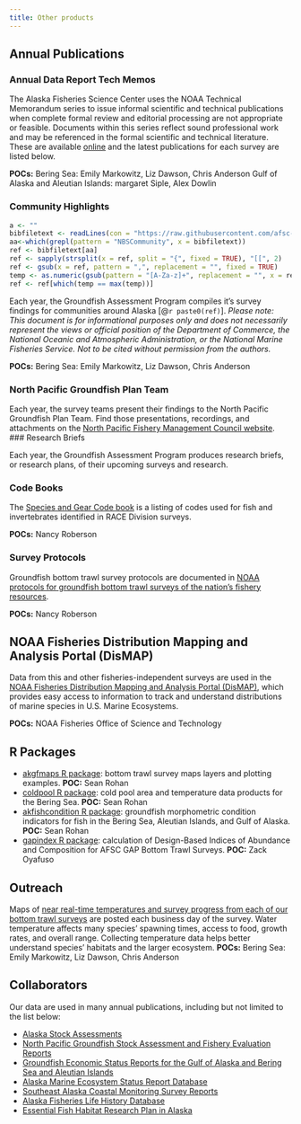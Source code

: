 ```yaml
---
title: Other products
---
```


## Annual Publications

### Annual Data Report Tech Memos

The Alaska Fisheries Science Center uses the NOAA Technical Memorandum series to issue informal scientific and technical publications when complete formal review and editorial processing are not appropriate or feasible. Documents within this series reflect sound professional work and may be referenced in the formal scientific and technical literature. These are available [online](https://repository.library.noaa.gov/) and the latest publications for each survey are listed below. 

**POCs:** 
Bering Sea: Emily Markowitz, Liz Dawson, Chris Anderson
Gulf of Alaska and Aleutian Islands: margaret Siple, Alex Dowlin

### Community Highlights

```r
a <- ""
bibfiletext <- readLines(con = "https://raw.githubusercontent.com/afsc-gap-products/citations/main/cite/bibliography.bib")
aa<-which(grepl(pattern = "NBSCommunity", x = bibfiletext))
ref <- bibfiletext[aa]
ref <- sapply(strsplit(x = ref, split = "{", fixed = TRUE), "[[", 2)
ref <- gsub(x = ref, pattern = ",", replacement = "", fixed = TRUE)
temp <- as.numeric(gsub(pattern = "[A-Za-z]+", replacement = "", x = ref))
ref <- ref[which(temp == max(temp))]
```

Each year, the Groundfish Assessment Program compiles it’s survey findings for communities around Alaska [@`r paste0(ref)`]. *Please note: This document is for informational purposes only and does not necessarily represent the views or official position of the Department of Commerce, the National Oceanic and Atmospheric Administration, or the National Marine Fisheries Service. Not to be cited without permission from the authors. *

**POCs:** Bering Sea: Emily Markowitz, Liz Dawson, Chris Anderson

### North Pacific Groundfish Plan Team

Each year, the survey teams present their findings to the North Pacific Groundfish Plan Team. Find those presentations, recordings, and attachments on the [North Pacific Fishery Management Council website](https://www.npfmc.org/about-the-council/plan-teams/bsai-and-goa-groundfish/). 
### Research Briefs

Each year, the Groundfish Assessment Program produces research briefs, or research plans, of their upcoming surveys and research. 

### Code Books

The [Species and Gear Code book](https://www.fisheries.noaa.gov/resource/document/groundfish-survey-species-code-manual-and-data-codes-manual) is a listing of codes used for fish and invertebrates identified in RACE Division surveys. 

**POCs:** Nancy Roberson

### Survey Protocols

Groundfish bottom trawl survey protocols are documented in [NOAA protocols for groundfish bottom trawl surveys of the nation’s fishery resources](https://repository.library.noaa.gov/view/noaa/12855). 

**POCs:** Nancy Roberson

## NOAA Fisheries Distribution Mapping and Analysis Portal (DisMAP)

Data from this and other fisheries-independent surveys are used in the [NOAA Fisheries Distribution Mapping and Analysis Portal (DisMAP)](https://apps-st.fisheries.noaa.gov/dismap/), which provides easy access to information to track and understand distributions of marine species in U.S. Marine Ecosystems.

**POCs:** NOAA Fisheries Office of Science and Technology

## R Packages

- [akgfmaps R package](https://github.com/afsc-gap-products/akgfmaps): bottom trawl survey maps layers and plotting examples. **POC:** Sean Rohan
- [coldpool R package](https://github.com/afsc-gap-products/coldpool): cold pool area and temperature data products for the Bering Sea. **POC:** Sean Rohan
- [akfishcondition R package](https://github.com/afsc-gap-products/akfishcondition): groundfish morphometric condition indicators for fish in the Bering Sea, Aleutian Islands, and Gulf of Alaska. **POC:** Sean Rohan
- [gapindex R package](https://github.com/afsc-gap-products/gapindex): calculation of Design-Based Indices of Abundance and Composition for AFSC GAP Bottom Trawl Surveys. **POC:** Zack Oyafuso

## Outreach

Maps of [near real-time temperatures and survey progress from each of our bottom trawl surveys](https://www.fisheries.noaa.gov/alaska/science-data/bottom-trawl-survey-temperature-maps) are posted each business day of the survey. Water temperature affects many species' spawning times, access to food, growth rates, and overall range. Collecting temperature data helps better understand species’ habitats and the larger ecosystem. **POCs:** Bering Sea: Emily Markowitz, Liz Dawson, Chris Anderson

## Collaborators

Our data are used in many annual publications, including but not limited to the list below: 

- [Alaska Stock Assessments](https://www.fisheries.noaa.gov/alaska/population-assessments/alaska-stock-assessments)
- [North Pacific Groundfish Stock Assessment and Fishery Evaluation Reports](https://www.fisheries.noaa.gov/alaska/population-assessments/north-pacific-groundfish-stock-assessment-and-fishery-evaluation)
- [Groundfish Economic Status Reports for the Gulf of Alaska and Bering Sea and Aleutian Islands](https://www.fisheries.noaa.gov/alaska/commercial-fishing/groundfish-economic-status-reports-gulf-alaska-and-bering-sea-and-aleutian-islands)
- [Alaska Marine Ecosystem Status Report Database](https://www.fisheries.noaa.gov/resource/data/alaska-marine-ecosystem-status-report-archive)
- [Southeast Alaska Coastal Monitoring Survey Reports](https://www.fisheries.noaa.gov/alaska/commercial-fishing/southeast-alaska-coastal-monitoring-survey-reports)
- [Alaska Fisheries Life History Database](https://www.fisheries.noaa.gov/resource/data/alaska-fisheries-life-history-database)
- [Essential Fish Habitat Research Plan in Alaska](https://www.fisheries.noaa.gov/alaska/habitat-conservation/essential-fish-habitat-research-plan-alaska)
